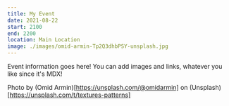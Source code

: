 ```yaml
---
title: My Event
date: 2021-08-22
start: 2100
end: 2200
location: Main Location
image: ./images/omid-armin-Tp2Q3dhbPSY-unsplash.jpg
---
```


Event information goes here!
You can add images and links, whatever you like since it's MDX!

Photo by (Omid Armin)[https://unsplash.com/@omidarmin] on (Unsplash)[https://unsplash.com/t/textures-patterns]
